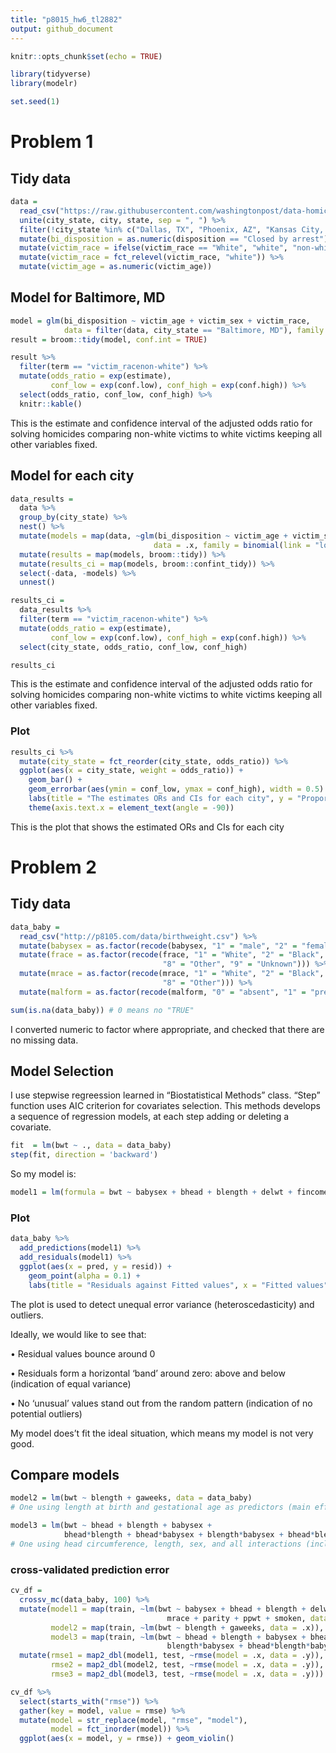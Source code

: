 ```yaml
---
title: "p8015_hw6_tl2882"
output: github_document
---
```


```r
knitr::opts_chunk$set(echo = TRUE)

library(tidyverse)
library(modelr)

set.seed(1)
```

# Problem 1

## Tidy data
```r
data = 
  read_csv("https://raw.githubusercontent.com/washingtonpost/data-homicides/master/homicide-data.csv") %>% 
  unite(city_state, city, state, sep = ", ") %>% 
  filter(!city_state %in% c("Dallas, TX", "Phoenix, AZ", "Kansas City, MO", "Tulsa, AL")) %>% 
  mutate(bi_disposition = as.numeric(disposition == "Closed by arrest")) %>% 
  mutate(victim_race = ifelse(victim_race == "White", "white", "non-white") ) %>% 
  mutate(victim_race = fct_relevel(victim_race, "white")) %>% 
  mutate(victim_age = as.numeric(victim_age))
```

## Model for Baltimore, MD

```r
model = glm(bi_disposition ~ victim_age + victim_sex + victim_race, 
            data = filter(data, city_state == "Baltimore, MD"), family = binomial(link = "logit"))
result = broom::tidy(model, conf.int = TRUE)

result %>% 
  filter(term == "victim_racenon-white") %>%
  mutate(odds_ratio = exp(estimate), 
         conf_low = exp(conf.low), conf_high = exp(conf.high)) %>% 
  select(odds_ratio, conf_low, conf_high) %>% 
  knitr::kable()
```

This is the estimate and confidence interval of the adjusted odds ratio for solving homicides comparing non-white victims to white victims keeping all other variables fixed.

## Model for each city

```r
data_results = 
  data %>% 
  group_by(city_state) %>% 
  nest() %>% 
  mutate(models = map(data, ~glm(bi_disposition ~ victim_age + victim_sex + victim_race, 
                                data = .x, family = binomial(link = "logit")))) %>% 
  mutate(results = map(models, broom::tidy)) %>% 
  mutate(results_ci = map(models, broom::confint_tidy)) %>% 
  select(-data, -models) %>% 
  unnest() 
```

```r
results_ci = 
  data_results %>% 
  filter(term == "victim_racenon-white") %>% 
  mutate(odds_ratio = exp(estimate), 
         conf_low = exp(conf.low), conf_high = exp(conf.high)) %>% 
  select(city_state, odds_ratio, conf_low, conf_high)

results_ci
```

This is the estimate and confidence interval of the adjusted odds ratio for solving homicides comparing non-white victims to white victims keeping all other variables fixed.

### Plot

```r
results_ci %>% 
  mutate(city_state = fct_reorder(city_state, odds_ratio)) %>%
  ggplot(aes(x = city_state, weight = odds_ratio)) +
    geom_bar() + 
    geom_errorbar(aes(ymin = conf_low, ymax = conf_high), width = 0.5) +
    labs(title = "The estimates ORs and CIs for each city", y = "Proportion") +
    theme(axis.text.x = element_text(angle = -90))
```

This is the plot that shows the estimated ORs and CIs for each city

# Problem 2

## Tidy data
```r
data_baby = 
  read_csv("http://p8105.com/data/birthweight.csv") %>% 
  mutate(babysex = as.factor(recode(babysex, "1" = "male", "2" = "female"))) %>% 
  mutate(frace = as.factor(recode(frace, "1" = "White", "2" = "Black", "3" = "Asian", "4" = "Puerto Rican",
                                  "8" = "Other", "9" = "Unknown"))) %>% 
  mutate(mrace = as.factor(recode(mrace, "1" = "White", "2" = "Black", "3" = "Asian", "4" = "Puerto Rican",
                                  "8" = "Other"))) %>% 
  mutate(malform = as.factor(recode(malform, "0" = "absent", "1" = "present")))

sum(is.na(data_baby)) # 0 means no "TRUE"
```

I converted numeric to factor where appropriate, and checked that there are no missing data.

## Model Selection

I use stepwise regreession learned in "Biostatistical Methods" class.
"Step" function uses AIC criterion for covariates selection.
This methods develops a sequence of regression models, at each step adding or deleting a covariate.

```r
fit  = lm(bwt ~ ., data = data_baby)
step(fit, direction = 'backward')
```

So my model is:
```r
model1 = lm(formula = bwt ~ babysex + bhead + blength + delwt + fincome + gaweeks + mheight + mrace + parity + ppwt + smoken, data = data_baby)
```

### Plot

```r
data_baby %>% 
  add_predictions(model1) %>% 
  add_residuals(model1) %>% 
  ggplot(aes(x = pred, y = resid)) +
    geom_point(alpha = 0.1) +
    labs(title = "Residuals against Fitted values", x = "Fitted values", y = "Residuals")
```

The plot is used to detect unequal error variance (heteroscedasticity) and outliers.

Ideally, we would like to see that:

• Residual values bounce around 0

• Residuals form a horizontal ‘band’ around zero: above and below (indication of equal variance)

• No ‘unusual’ values stand out from the random pattern (indication of no potential outliers)

My model does't fit the ideal situation, which means my model is not very good.

## Compare models

```r
model2 = lm(bwt ~ blength + gaweeks, data = data_baby)
# One using length at birth and gestational age as predictors (main effects only)

model3 = lm(bwt ~ bhead + blength + babysex + 
            bhead*blength + bhead*babysex + blength*babysex + bhead*blength*babysex, data = data_baby)
# One using head circumference, length, sex, and all interactions (including the three-way interaction) between these
```

### cross-validated prediction error

```r
cv_df = 
  crossv_mc(data_baby, 100) %>% 
  mutate(model1 = map(train, ~lm(bwt ~ babysex + bhead + blength + delwt + fincome + gaweeks + mheight + 
                                   mrace + parity + ppwt + smoken, data = .x)),
         model2 = map(train, ~lm(bwt ~ blength + gaweeks, data = .x)),
         model3 = map(train, ~lm(bwt ~ bhead + blength + babysex + bhead*blength + bhead*babysex + 
                                   blength*babysex + bhead*blength*babysex, data = data_baby), data = .x)) %>% 
  mutate(rmse1 = map2_dbl(model1, test, ~rmse(model = .x, data = .y)),
         rmse2 = map2_dbl(model2, test, ~rmse(model = .x, data = .y)),
         rmse3 = map2_dbl(model3, test, ~rmse(model = .x, data = .y)))

cv_df %>% 
  select(starts_with("rmse")) %>% 
  gather(key = model, value = rmse) %>% 
  mutate(model = str_replace(model, "rmse", "model"),
         model = fct_inorder(model)) %>% 
  ggplot(aes(x = model, y = rmse)) + geom_violin()
```

